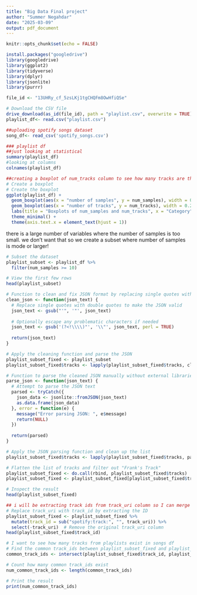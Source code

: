 ```yaml
---
title: "Big Data Final project"
author: "Summer Negahdar"
date: "2025-03-09"
output: pdf_document
---
```


```r
knitr::opts_chunk$set(echo = FALSE)
```


```r
install.packages("googledrive")
library(googledrive)
library(ggplot2)
library(tidyverse)
library(dplyr)
library(jsonlite)
library(purrr)
```


```r
file_id <- "13UHRy_cf_5zsLKj1tgCHQFm8OwHfiQSe"

# Download the CSV file
drive_download(as_id(file_id), path = "playlist.csv", overwrite = TRUE)
playlist_df<- read.csv("playlist.csv")

##uploading spotify songs dataset
song_df<- read_csv('spotify_songs.csv')
```

```r
### playlist df
##just looking at statistical
summary(playlist_df)
#looking at columns
colnames(playlist_df)
```

```r
##creating a boxplot of num_tracks column to see how many tracks are there in average
# Create a boxplot
# Create the boxplot
ggplot(playlist_df) +
  geom_boxplot(aes(x = "number of samples", y = num_samples), width = 0.2) +
  geom_boxplot(aes(x = "number of tracks", y = num_tracks), width = 0.2) +
  labs(title = "Boxplots of num_samples and num_tracks", x = "Category", y = "Values") +
  theme_minimal() +
  theme(axis.text.x = element_text(hjust = 1))
```
there is a large number of variables where the number of samples is too small. we don't want that so we create a subset where number of samples is mode or larger!

```r
# Subset the dataset
playlist_subset <- playlist_df %>%
  filter(num_samples >= 10)

# View the first few rows
head(playlist_subset)
```

```r
# Function to clean and fix JSON format by replacing single quotes with double quotes
clean_json <- function(json_text) {
  # Replace single quotes with double quotes to make the JSON valid
  json_text <- gsub("'", '"', json_text)
  
  # Optionally escape any problematic characters if needed
  json_text <- gsub('(?<!\\\\)"', '\\"', json_text, perl = TRUE)
  
  return(json_text)
}

# Apply the cleaning function and parse the JSON
playlist_subset_fixed <- playlist_subset
playlist_subset_fixed$tracks <- lapply(playlist_subset_fixed$tracks, clean_json)  # Clean the JSON format

# Function to parse the cleaned JSON manually without external libraries
parse_json <- function(json_text) {
  # Attempt to parse the JSON text
  parsed <- tryCatch({
    json_data <- jsonlite::fromJSON(json_text)
    as.data.frame(json_data)
  }, error = function(e) {
    message("Error parsing JSON: ", e$message)
    return(NULL)
  })
  
  return(parsed)
}

# Apply the JSON parsing function and clean up the list
playlist_subset_fixed$tracks <- lapply(playlist_subset_fixed$tracks, parse_json)

# Flatten the list of tracks and filter out "Frank's Track"
playlist_subset_fixed <- do.call(rbind, playlist_subset_fixed$tracks)
playlist_subset_fixed <- playlist_subset_fixed[playlist_subset_fixed$track_name != "Frank\"s Track", ]

# Inspect the result
head(playlist_subset_fixed)
```
```r
## i will be extracting track ids from track_uri column so I can merge it with songs_df
# Replace track_uri with track_id by extracting the ID
playlist_subset_fixed <- playlist_subset_fixed %>%
  mutate(track_id = sub("spotify:track:", "", track_uri)) %>%
  select(-track_uri)  # Remove the original track_uri column
head(playlist_subset_fixed$track_id)
```
```r
# I want to see how many tracks from playlists exist in songs df
# Find the common track_ids between playlist_subset_fixed and playlist_df
common_track_ids <- intersect(playlist_subset_fixed$track_id, playlist_df$track_id)

# Count how many common track_ids exist
num_common_track_ids <- length(common_track_ids)

# Print the result
print(num_common_track_ids)
```

